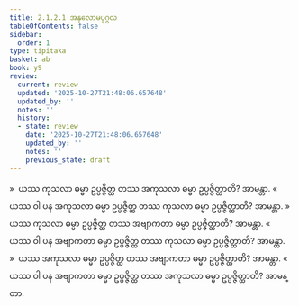 ```yaml
---
title: 2.1.2.1 အနုလောမပုဂ္ဂလ
tableOfContents: false
sidebar:
  order: 1
type: tipitaka
basket: ab
book: y9
review:
  current: review
  updated: '2025-10-27T21:48:06.657648'
  updated_by: ''
  notes: ''
  history:
  - state: review
    date: '2025-10-27T21:48:06.657648'
    updated_by: ''
    notes: ''
    previous_state: draft
---
```



<ReviewStatus review={frontmatter.review} showDetails={true} />

<HypothesisAnnotation frontmatter={frontmatter} />

<DynamicBreadcrumb />

<Division number="45" book="y9" e="ch" v="35" p="12">

<Paragraph number="230" book="y9">
»  ယဿ ကုသလာ ဓမ္မာ ဥပ္ပဇ္ဇိတ္ထ တဿ အကုသလာ ဓမ္မာ ဥပ္ပဇ္ဇိတ္ထာတိ? အာမန္တာ.
</Paragraph>

<Paragraph number="231" book="y9">
«  ယဿ ဝါ ပန အကုသလာ ဓမ္မာ ဥပ္ပဇ္ဇိတ္ထ တဿ ကုသလာ ဓမ္မာ ဥပ္ပဇ္ဇိတ္ထာတိ? အာမန္တာ.
</Paragraph>

<Paragraph number="232" book="y9">
»  ယဿ ကုသလာ ဓမ္မာ ဥပ္ပဇ္ဇိတ္ထ တဿ အဗျာကတာ ဓမ္မာ ဥပ္ပဇ္ဇိတ္ထာတိ? အာမန္တာ.
</Paragraph>

<Paragraph number="233" book="y9">
«  ယဿ ဝါ ပန အဗျာကတာ ဓမ္မာ ဥပ္ပဇ္ဇိတ္ထ တဿ ကုသလာ ဓမ္မာ ဥပ္ပဇ္ဇိတ္ထာတိ? အာမန္တာ.
</Paragraph>

</Division>
<Division number="46" book="y9" e="ch" v="35" p="13">

<Paragraph number="234" book="y9">
»  ယဿ အကုသလာ ဓမ္မာ ဥပ္ပဇ္ဇိတ္ထ တဿ အဗျာကတာ ဓမ္မာ ဥပ္ပဇ္ဇိတ္ထာတိ? အာမန္တာ.
</Paragraph>

<Paragraph number="235" book="y9">
«  ယဿ ဝါ ပန အဗျာကတာ ဓမ္မာ ဥပ္ပဇ္ဇိတ္ထ တဿ အကုသလာ ဓမ္မာ ဥပ္ပဇ္ဇိတ္ထာတိ? အာမန္တာ.
</Paragraph>
</Division>